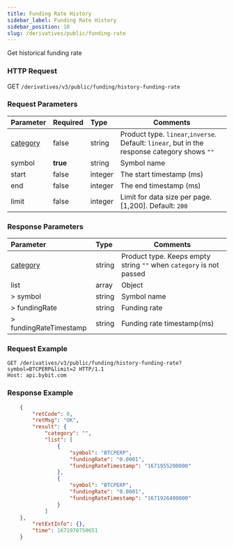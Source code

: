 ```yaml
---
title: Funding Rate History
sidebar_label: Funding Rate History
sidebar_position: 10
slug: /derivatives/public/funding-rate
---
```


Get historical funding rate

### HTTP Request
GET `/derivatives/v3/public/funding/history-funding-rate`

### Request Parameters
| Parameter | Required | Type | Comments|
|:----- |:-------|:-----|------ |
|[category](../enum#category) |false |string |Product type. `linear`,`inverse`. Default: `linear`, but in the response category shows `""`|
|symbol |<b>true</b> |string |Symbol name|
|start |false |integer |The start timestamp (ms)|
|end |false |integer |The end timestamp (ms)|
|limit |false |integer |Limit for data size per page. [1,200]. Default: `200`|

### Response Parameters
| Parameter | Type | Comments|
|:----- |:-----|----- |
|[category](../enum#category) |string |Product type. Keeps empty string `""` when `category` is not passed |
|list |array |Object |
|> symbol |string |Symbol name |
|> fundingRate |string |Funding rate |
|> fundingRateTimestamp |string |Funding rate timestamp(ms) |

### Request Example

<Tabs>
<TabItem value="console-linear" label="linear">

```http
GET /derivatives/v3/public/funding/history-funding-rate?symbol=BTCPERP&limit=2 HTTP/1.1
Host: api.bybit.com​​
```

</TabItem>
</Tabs>

### Response Example

<Tabs>
<TabItem value="js linear" label="linear">

```json
    {
        "retCode": 0,
        "retMsg": "OK",
        "result": {
            "category": "",
            "list": [
                {
                    "symbol": "BTCPERP",
                    "fundingRate": "0.0001",
                    "fundingRateTimestamp": "1671955200000"
                },
                {
                    "symbol": "BTCPERP",
                    "fundingRate": "0.0001",
                    "fundingRateTimestamp": "1671926400000"
                }
            ]
    },
        "retExtInfo": {},
        "time": 1671970750651
    }
```
</TabItem>
</Tabs>